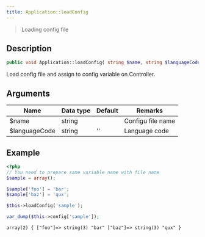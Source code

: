 ```yaml
---
title: Application::loadConfig
---
```


> Loading config file

## Description

```php
public void Application::loadConfig( string $name, string $languageCode = '' )
```

Load config file and assign to config variable on Controller.


## Arguments

| Name          | Data type | Default | Remarks           |
| ------------- | --------- | ------- | ----------------- |
| $name         | string    |         | Configu file name |
| $languageCode | string    | ''      | Language code     |


## Example

```php title="code/config/sample.php"
<?php
// You need to prepare same variable name with file name
$sample = array();

$sample['foo'] = 'bar';
$sample['baz'] = 'qux';
```

```php title="Controller"
$this->loadConfig('sample');

var_dump($this->config['sample']);
```

```html title="Output"
array(2) { ["foo"]=> string(3) "bar" ["baz"]=> string(3) "qux" }
```
